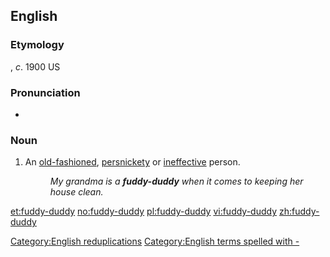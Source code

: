 ==English==

===Etymology===
{{unk.}}, ''c''. 1900 US

===Pronunciation===
* {{audio|en-us-fuddy-duddy.ogg|Audio (US)}}

===Noun===
{{en-noun|pl=fuddy-duddies}}

# {{US|informal}} An [[old-fashioned]], [[persnickety]] or [[ineffective]] person.
#: ''My grandma is a '''fuddy-duddy''' when it comes to keeping her house clean.''

[[Category:English reduplications]]
[[Category:English terms spelled with -]]

[[et:fuddy-duddy]]
[[no:fuddy-duddy]]
[[pl:fuddy-duddy]]
[[vi:fuddy-duddy]]
[[zh:fuddy-duddy]]